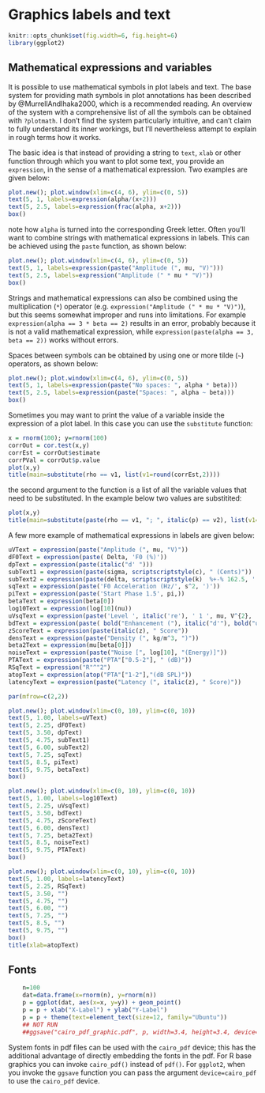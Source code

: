 # Graphics labels and text

```r
knitr::opts_chunk$set(fig.width=6, fig.height=6)
library(ggplot2)
```

## Mathematical expressions and variables

It is possible to use mathematical symbols in plot labels and text. The base system for providing math symbols in plot annotations has been described by @MurrellAndIhaka2000, which is a recommended reading. An overview of the system with a comprehensive list of all the symbols can be obtained with `?plotmath`. I don't find the system particularly intuitive, and can't claim to fully understand its inner workings, but I'll nevertheless attempt to explain in rough terms how it works.

The basic idea is that instead of providing a string to `text`, `xlab` or other function through which you want to plot some text, you provide an `expression`, in the sense of a mathematical expression. Two examples are given below:
```r
plot.new(); plot.window(xlim=c(4, 6), ylim=c(0, 5))
text(5, 1, labels=expression(alpha/(x+2)))
text(5, 2.5, labels=expression(frac(alpha, x+2)))
box()
```

note how `alpha` is turned into the corresponding Greek letter. Often you'll want to combine strings with mathematical expressions in labels. This can be achieved using the `paste` function, as shown below:
```r
plot.new(); plot.window(xlim=c(4, 6), ylim=c(0, 5))
text(5, 1, labels=expression(paste("Amplitude (", mu, "V)")))
text(5, 2.5, labels=expression("Amplitude (" * mu * "V)"))
box()
```

Strings and mathematical expressions can also be combined using the multiplication (`*`) operator (e.g. `expression("Amplitude (" * mu * "V)")`), but this seems somewhat improper and runs into limitations. For example `expression(alpha == 3 * beta == 2)` results in an error, probably because it is not a valid mathematical expression, while `expression(paste(alpha == 3, beta == 2))` works without errors.

Spaces between symbols can be obtained by using one or more tilde (`~`) operators, as shown below:
```r
plot.new(); plot.window(xlim=c(4, 6), ylim=c(0, 5))
text(5, 1, labels=expression(paste("No spaces: ", alpha * beta)))
text(5, 2.5, labels=expression(paste("Spaces: ", alpha ~ beta)))
box()
```

Sometimes you may want to print the value of a variable inside the expression of a plot label. In this case you can use the `substitute` function:
```r
x = rnorm(100); y=rnorm(100)
corrOut = cor.test(x,y)
corrEst = corrOut$estimate
corrPVal = corrOut$p.value
plot(x,y)
title(main=substitute(rho == v1, list(v1=round(corrEst,2))))
```

the second argument to the function is a list of all the variable values that need to be substituted. In the example below two values are substitited:
```r
plot(x,y)
title(main=substitute(paste(rho == v1, "; ", italic(p) == v2), list(v1=round(corrEst,2), v2=round(corrPVal, 2))))
```

A few more example of mathematical expressions in labels are given below:
```r
uVText = expression(paste("Amplitude (", mu, "V)"))
dF0Text = expression(paste( Delta, 'F0 (%)'))
dpText = expression(paste(italic("d' ")))
subText1 = expression(paste(sigma, scriptscriptstyle(c), " (Cents)"))
subText2 = expression(paste(delta, scriptscriptstyle(k)  %+-% 162.5, ' Cents', sep=''))
sqText = expression(paste('F0 Acceleration (Hz/', s^2, ')'))
piText = expression(paste('Start Phase 1.5', pi,))
betaText = expression(beta[0])
log10Text = expression(log[10](nu))
uVsqText = expression(paste('Level ', italic('re'), ' 1 ', mu, V^{2}, ' (dB)'))
bdText = expression(paste( bold("Enhancement ("), italic("d'"), bold("units)")))
zScoreText = expression(paste(italic(z), " Score"))
densText = expression(paste("Density (", kg/m^3, ")"))
beta2Text = expression(mu[beta[0]])
noiseText = expression(paste("Noise [", log[10], "(Energy)]"))
PTAText = expression(paste("PTA"["0.5-2"], " (dB)"))
RSqText = expression("R"^"2")
atopText = expression(atop("PTA"["1-2"],"(dB SPL)"))
latencyText = expression(paste("Latency (", italic(z), " Score)"))

par(mfrow=c(2,2))

plot.new(); plot.window(xlim=c(0, 10), ylim=c(0, 10))
text(5, 1.00, labels=uVText)
text(5, 2.25, dF0Text)
text(5, 3.50, dpText)
text(5, 4.75, subText1)
text(5, 6.00, subText2)
text(5, 7.25, sqText)
text(5, 8.5, piText)
text(5, 9.75, betaText)
box()

plot.new(); plot.window(xlim=c(0, 10), ylim=c(0, 10))
text(5, 1.00, labels=log10Text)
text(5, 2.25, uVsqText)
text(5, 3.50, bdText)
text(5, 4.75, zScoreText)
text(5, 6.00, densText)
text(5, 7.25, beta2Text)
text(5, 8.5, noiseText)
text(5, 9.75, PTAText)
box()

plot.new(); plot.window(xlim=c(0, 10), ylim=c(0, 10))
text(5, 1.00, labels=latencyText)
text(5, 2.25, RSqText)
text(5, 3.50, "")
text(5, 4.75, "")
text(5, 6.00, "")
text(5, 7.25, "")
text(5, 8.5, "")
text(5, 9.75, "")
box()
title(xlab=atopText)
```

## Fonts

```r
    n=100
    dat=data.frame(x=rnorm(n), y=rnorm(n))
    p = ggplot(dat, aes(x=x, y=y)) + geom_point()
    p = p + xlab("X-Label") + ylab("Y-Label")
    p = p + theme(text=element_text(size=12, family="Ubuntu"))
    ## NOT RUN
    ##ggsave("cairo_pdf_graphic.pdf", p, width=3.4, height=3.4, device=cairo_pdf)
```

System fonts in pdf files can be used with the `cairo_pdf` device; this has the additional advantage of directly embedding the fonts in the pdf. For R base graphics you can invoke `cairo_pdf()` instead of `pdf()`. For `ggplot2`, when you invoke the `ggsave` function you can pass the argument `device=cairo_pdf` to use the `cairo_pdf` device.

